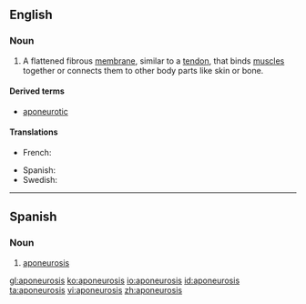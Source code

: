 ==English==

===Noun===
{{wikipedia}}
{{en-noun|aponeuroses}}

# {{context|anatomy|lang=en}} A flattened fibrous [[membrane]], similar to a [[tendon]], that binds [[muscle]]s together or connects them to other body parts like skin or bone.

====Derived terms====
* [[aponeurotic]]

====Translations====
{{trans-top|flattened fibrous membrane}}
* French: {{t+|fr|aponévrose|f}}
{{trans-mid}}
* Spanish: {{t|es|aponeurosis|f}}
* Swedish: {{t|sv|aponeuros|c}}
{{trans-bottom}}

----

==Spanish==

===Noun===
{{es-noun|f|aponeurosis}}

# {{context|anatomy|lang=es}} [[#English|aponeurosis]]

[[gl:aponeurosis]]
[[ko:aponeurosis]]
[[io:aponeurosis]]
[[id:aponeurosis]]
[[ta:aponeurosis]]
[[vi:aponeurosis]]
[[zh:aponeurosis]]